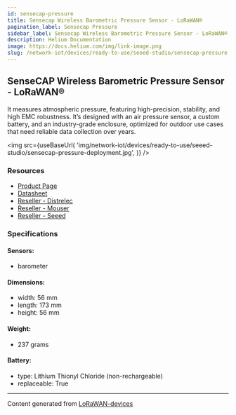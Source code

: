 ```yaml
---
id: sensecap-pressure
title: Sensecap Wireless Barometric Pressure Sensor - LoRaWAN®
pagination_label: Sensecap Pressure
sidebar_label: Sensecap Wireless Barometric Pressure Sensor - LoRaWAN®
description: Helium Documentation
image: https://docs.helium.com/img/link-image.png
slug: /network-iot/devices/ready-to-use/seeed-studio/sensecap-pressure
---
```



<LegacyContentBanner />

## SenseCAP Wireless Barometric Pressure Sensor - LoRaWAN®

It measures atmospheric pressure, featuring high-precision, stability, and high EMC robustness. It’s
designed with an air pressure sensor, a custom battery, and an industry-grade enclosure, optimized
for outdoor use cases that need reliable data collection over years.

<img
  src={useBaseUrl(
    'img/network-iot/devices/ready-to-use/seeed-studio/sensecap-pressure-deployment.jpg',
  )}
/>

### Resources

- [Product Page](https://www.seeedstudio.com/LoRaWAN-Barometric-Pressure-Sensor-EU868-p-4309.html)
- [Datasheet](https://files.seeedstudio.com/products/317990687/res/LoRaWAN%20Gateway%20and%20Wireless%20Sensor%20Catalog-V1.6%20NEW.pdf)
- [Reseller - Distrelec](https://www.distrelec.nl/en/sensecap-lorawan-wireless-barometric-pressure-sensor-ip66-868mhz-seeed-studio-114991729/p/30167650?q=sensecap&pos=1&origPos=1&origPageSize=50&track=true)
- [Reseller - Mouser](https://www.mouser.com/new/seeed-studio/seeed-sensecap-lora-barometric-sensor/)
- [Reseller - Seeed](https://www.seeedstudio.com/LoRaWAN-Barometric-Pressure-Sensor-EU868-p-4309.html)

### Specifications

#### Sensors:

- barometer

#### Dimensions:

- width: 56 mm
- length: 173 mm
- height: 56 mm

#### Weight:

- 237 grams

#### Battery:

- type: Lithium Thionyl Chloride (non-rechargeable)
- replaceable: True

---

Content generated from [LoRaWAN-devices](https://github.com/TheThingsNetwork/lorawan-devices)
